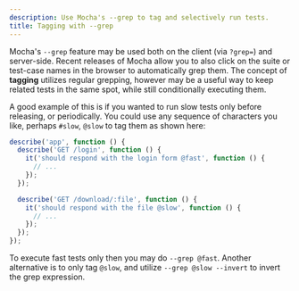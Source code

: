 ```yaml
---
description: Use Mocha's --grep to tag and selectively run tests.
title: Tagging with --grep
---
```


Mocha's `--grep` feature may be used both on the client (via `?grep=`) and server-side. Recent releases of Mocha allow you to also click on the suite or test-case names in the browser to automatically grep them. The concept of **tagging** utilizes regular grepping, however may be a useful way to keep related tests in the same spot, while still conditionally executing them.

A good example of this is if you wanted to run slow tests only before releasing, or periodically. You could use any sequence of characters you like, perhaps `#slow`, `@slow` to tag them as shown here:

```js
describe('app', function () {
  describe('GET /login', function () {
    it('should respond with the login form @fast', function () {
      // ...
    });
  });

  describe('GET /download/:file', function () {
    it('should respond with the file @slow', function () {
      // ...
    });
  });
});
```

To execute fast tests only then you may do `--grep @fast`. Another alternative is to only tag `@slow`, and utilize `--grep @slow --invert` to invert the grep expression.
